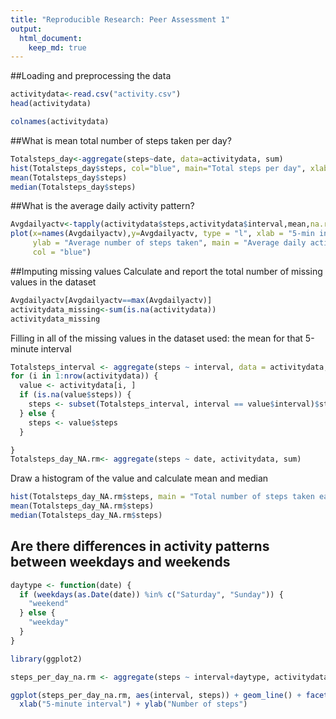 ```yaml
---
title: "Reproducible Research: Peer Assessment 1"
output: 
  html_document:
    keep_md: true
---
```


##Loading and preprocessing the data
```r
activitydata<-read.csv("activity.csv")
head(activitydata)

colnames(activitydata)
```



##What is mean total number of steps taken per day?
```r
Totalsteps_day<-aggregate(steps~date, data=activitydata, sum)
hist(Totalsteps_day$steps, col="blue", main="Total steps per day", xlab="day")
mean(Totalsteps_day$steps)
median(Totalsteps_day$steps)
```



##What is the average daily activity pattern?
```r
Avgdailyactv<-tapply(activitydata$steps,activitydata$interval,mean,na.rm=TRUE)
plot(x=names(Avgdailyactv),y=Avgdailyactv, type = "l", xlab = "5-min interval", 
     ylab = "Average number of steps taken", main = "Average daily activity pattern", 
     col = "blue")
```


##Imputing missing values
Calculate and report the total number of missing values in the dataset 
```r
Avgdailyactv[Avgdailyactv==max(Avgdailyactv)]
activitydata_missing<-sum(is.na(activitydata))
activitydata_missing
```

Filling in all of the missing values in the dataset used: the mean for that 5-minute interval
```r
Totalsteps_interval <- aggregate(steps ~ interval, data = activitydata, FUN = mean)
for (i in 1:nrow(activitydata)) {
  value <- activitydata[i, ]
  if (is.na(value$steps)) {
    steps <- subset(Totalsteps_interval, interval == value$interval)$steps
  } else {
    steps <- value$steps
  }

}
Totalsteps_day_NA.rm<- aggregate(steps ~ date, activitydata, sum)
```

Draw a histogram of the value and calculate mean and median
```r
hist(Totalsteps_day_NA.rm$steps, main = "Total number of steps taken each day(NA removed)", xlab = "day")
mean(Totalsteps_day_NA.rm$steps)
median(Totalsteps_day_NA.rm$steps)
```


## Are there differences in activity patterns between weekdays and weekends
```r
daytype <- function(date) {
  if (weekdays(as.Date(date)) %in% c("Saturday", "Sunday")) {
    "weekend"
  } else {
    "weekday"
  }
}

library(ggplot2)

steps_per_day_na.rm <- aggregate(steps ~ interval+daytype, activitydata, mean)

ggplot(steps_per_day_na.rm, aes(interval, steps)) + geom_line() + facet_grid(daytype ~ .) + 
  xlab("5-minute interval") + ylab("Number of steps")
```



